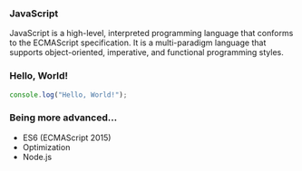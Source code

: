 
### JavaScript

JavaScript is a high-level, interpreted programming language that conforms to the ECMAScript specification. It is a
multi-paradigm language that supports object-oriented, imperative, and functional programming styles.

### Hello, World!

```javascript
console.log("Hello, World!");
```

### Being more advanced...

-   ES6 (ECMAScript 2015)
-   Optimization
-   Node.js

<ProgrammingHub id={id} />
